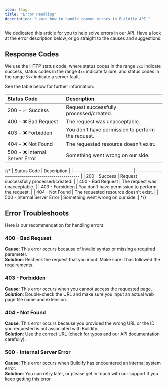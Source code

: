 ```yaml
---
icon: flag
title: "Error Handling"
description: "Learn how to handle common errors in Buildify API."
---
```


We dedicated this article for you to help solve errors in our API. Have a look at the error description below, or go straight to the causes and suggestions.

## Response Codes

We use the HTTP status code, where status codes in the range `2xx` indicate success, status codes in the range `4xx` indicate failure, and status codes in the range `5xx` indicate a server fault.

See the table below for further information:

| Status Code                          | Description                                       |
| :------------------------------------- | :------------------------------------------------- |
| 200 - ✅ Success                      | Request successfully processed/created.           |
| 400 - ❌ Bad Request                  | The request was unacceptable.                     |
| 403 - ❌ Forbidden                    | You don't have permission to perform the request. |
| 404 - ❌ Not Found                    | The requested resource doesn't exist.             |
| 500 - ❌ Internal Server Error        | Something went wrong on our side.                 |



{/* | Status Code                   | Description                                       |
| ----------------------------- | :------------------------------------------------- |
| 200 - <Icon icon="square-check" /> Success               | Request successfully processed/created.           |
| 400 - <Icon icon="xmark" /> Bad Request           | The request was unacceptable.                     |
| 403 - <Icon icon="xmark" /> Forbidden             | You don't have permission to perform the request. |
| 404 - <Icon icon="xmark" /> Not Found             | The requested resource doesn't exist.             |
| 500 - <Icon icon="xmark" /> Internal Server Error | Something went wrong on our side.                 | */}

## Error Troubleshoots

Here is our recommendation for handling errors:

### 400 - Bad Request

<Icon icon="bomb" /> **Cause**: This error occurs because of invalid syntax or missing a required parameter.<br/>
<Icon icon="screwdriver-wrench" /> **Solution**: Recheck the request that you input. Make sure it has followed the requirements.

### 403 - Forbidden

<Icon icon="bomb" /> **Cause**: This error occurs when you cannot access the requested page.<br/>
<Icon icon="screwdriver-wrench" /> **Solution**: Double-check the URL and make sure you input an actual web page file name and extension.

### 404 - Not Found

<Icon icon="bomb" /> **Cause**: This error occurs because you provided the wrong URL or the ID you requested is not associated with Buildify.<br/>
<Icon icon="screwdriver-wrench" /> **Solution**: Use the correct URL (check for typos and our API documentation carefully).

### 500 - Internal Server Error

<Icon icon="bomb" /> **Cause**: This error occurs when Buildify has encountered an internal system error.<br/>
<Icon icon="screwdriver-wrench" /> **Solution**: You can retry later, or please get in touch with our support if you keep getting this error.
